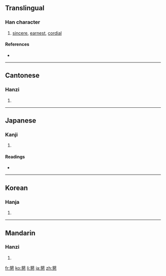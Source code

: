 {{also|恳}}
==Translingual==

===Han character===
{{Han char|rn=61|rad=心|as=13|sn=17|four=2733<sub>3</sub>|canj=月女心 (BVP)}}

# [[sincere]], [[earnest]], [[cordial]]

====References====
* {{Han ref|kx=0405.180|dkj=11326|dj=0745.280|hdz=42358.120|uh=61C7|ud=25031|bh=C0B5|bd=49333}}

----

==Cantonese==

===Hanzi===
{{yue-hanzi|jyut=|y=han2|sim=恳}}

# {{defn|Cantonese|sort=心13}}

----

==Japanese==

===Kanji===
{{ja-kanji|grade=c|rs=心13}}

# {{defn|Japanese|sort=心13}}

====Readings====
* {{ja-readings|on=[[こん]] (kon)|kun=[[ねんごろ]] (nengoro)}}

----

==Korean==

===Hanja===
{{ko-hanja|hangeul=간|eumhun=|rv=gan|mr=kan|y=kan}}

# {{defn|Korean|sort=心13}}

----

==Mandarin==

===Hanzi===
{{cmn-hanzi|sim=恳|pin=[[kěn]] ([[ken3]])|wg=k'en<sup>3</sup>}}

# {{defn|Mandarin|sort=心13}}

[[fr:懇]]
[[ko:懇]]
[[li:懇]]
[[ja:懇]]
[[zh:懇]]